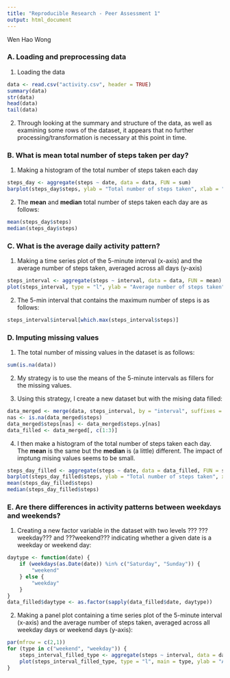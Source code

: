 ```yaml
---
title: "Reproducible Research - Peer Assessment 1"
output: html_document
---
```


Wen Hao Wong

### A. Loading and preprocessing data

1. Loading the data

```r
data <- read.csv("activity.csv", header = TRUE)
summary(data)
str(data)
head(data)
tail(data)
```

2. Through looking at the summary and structure of the data, as well as examining some rows of the dataset, it appears that no further processing/transformation is necessary at this point in time.

### B. What is mean total number of steps taken per day?

1. Making a histogram of the total number of steps taken each day

```r
steps_day <- aggregate(steps ~ date, data = data, FUN = sum)
barplot(steps_day$steps, ylab = "Total number of steps taken", xlab = "Date", names.arg = steps_day$date)
```

2. The **mean** and **median** total number of steps taken each day are as follows:

```r
mean(steps_day$steps)
median(steps_day$steps)
```

### C. What is the average daily activity pattern?

1. Making a time series plot of the 5-minute interval (x-axis) and the average number of steps taken, averaged across all days (y-axis)

```r
steps_interval <- aggregate(steps ~ interval, data = data, FUN = mean)
plot(steps_interval, type = "l", ylab = "Average number of steps taken", xlab = "Interval")
```

2. The 5-min interval that contains the maximum number of steps is as follows:

```r
steps_interval$interval[which.max(steps_interval$steps)]
```

### D. Imputing missing values

1. The total number of missing values in the dataset is as follows:

```r
sum(is.na(data))
```

2. My strategy is to use the means of the 5-minute intervals as fillers for the missing values.

3. Using this strategy, I create a new dataset but with the mising data filled:

```r
data_merged <- merge(data, steps_interval, by = "interval", suffixes = c("",".y"))
nas <- is.na(data_merged$steps)
data_merged$steps[nas] <- data_merged$steps.y[nas]
data_filled <- data_merged[, c(1:3)]
```

4. I then make a histogram of the total number of steps taken each day. The **mean** is the same but the **median** is (a little) different. The impact of imptung mising values seems to be small.

```r
steps_day_filled <- aggregate(steps ~ date, data = data_filled, FUN = sum)
barplot(steps_day_filled$steps, ylab = "Total number of steps taken", xlab = "Date", names.arg = steps_day_filled$date)
mean(steps_day_filled$steps)
median(steps_day_filled$steps)
```

### E. Are there differences in activity patterns between weekdays and weekends?

1. Creating a new factor variable in the dataset with two levels ??? ???weekday??? and ???weekend??? indicating whether a given date is a weekday or weekend day:

```r
daytype <- function(date) {
    if (weekdays(as.Date(date)) %in% c("Saturday", "Sunday")) {
        "weekend"
    } else {
        "weekday"
    }
}
data_filled$daytype <- as.factor(sapply(data_filled$date, daytype))
```

2. Making a panel plot containing a time series plot of the 5-minute interval (x-axis) and the average number of steps taken, averaged across all weekday days or weekend days (y-axis):

```r
par(mfrow = c(2,1))
for (type in c("weekend", "weekday")) {
    steps_interval_filled_type <- aggregate(steps ~ interval, data = data_filled, subset = data_filled$daytype==type, FUN = mean)
    plot(steps_interval_filled_type, type = "l", main = type, ylab = "Average number of steps taken", xlab = "Interval")
}
```